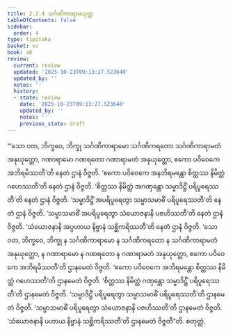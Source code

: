 ```yaml
---
title: 2.2.4 သင်္ဂဏိကာရာမသုတ္တ
tableOfContents: false
sidebar:
  order: 4
type: tipitaka
basket: su
book: a6
review:
  current: review
  updated: '2025-10-23T09:13:27.523640'
  updated_by: ''
  notes: ''
  history:
  - state: review
    date: '2025-10-23T09:13:27.523640'
    updated_by: ''
    notes: ''
    previous_state: draft
---
```



<ReviewStatus review={frontmatter.review} showDetails={true} />

<HypothesisAnnotation frontmatter={frontmatter} />

<DynamicBreadcrumb />

<Division number="68" book="a6" e="ch" v="16" p="369">

<Paragraph number="627" book="a6">
“‘သော ဝတ, ဘိက္ခဝေ, ဘိက္ခု သင်္ဂဏိကာရာမော သင်္ဂဏိကရတော သင်္ဂဏိကာရာမတံ အနုယုတ္တော, ဂဏာရာမော ဂဏရတော ဂဏာရာမတံ အနုယုတ္တော, ဧကော ပဝိဝေကေ အဘိရမိဿတီ’တိ နေတံ ဌာနံ ဝိဇ္ဇတိ. ‘ဧကော ပဝိဝေကေ အနဘိရမန္တော စိတ္တဿ နိမိတ္တံ ဂဟေဿတီ’တိ နေတံ ဌာနံ ဝိဇ္ဇတိ. ‘စိတ္တဿ နိမိတ္တံ အဂဏှန္တော သမ္မာဒိဋ္ဌိံ ပရိပူရေဿတီ’တိ နေတံ ဌာနံ ဝိဇ္ဇတိ. ‘သမ္မာဒိဋ္ဌိံ အပရိပူရေတွာ သမ္မာသမာဓိံ ပရိပူရေဿတီ’တိ နေတံ ဌာနံ ဝိဇ္ဇတိ. ‘သမ္မာသမာဓိံ အပရိပူရေတွာ သံယောဇနာနိ ပဇဟိဿတီ’တိ နေတံ ဌာနံ ဝိဇ္ဇတိ. ‘သံယောဇနာနိ အပ္ပဟာယ နိဗ္ဗာနံ သစ္ဆိကရိဿတီ’တိ နေတံ ဌာနံ ဝိဇ္ဇတိ.
</Paragraph>

<Paragraph number="628" book="a6">
‘သော ဝတ, ဘိက္ခဝေ, ဘိက္ခု န သင်္ဂဏိကာရာမော န သင်္ဂဏိကရတော န သင်္ဂဏိကာရာမတံ အနုယုတ္တော, န ဂဏာရာမော န ဂဏရတော န ဂဏာရာမတံ အနုယုတ္တော, ဧကော ပဝိဝေကေ အဘိရမိဿတီ’တိ ဌာနမေတံ ဝိဇ္ဇတိ. ‘ဧကော ပဝိဝေကေ အဘိရမန္တော စိတ္တဿ နိမိတ္တံ ဂဟေဿတီ’တိ ဌာနမေတံ ဝိဇ္ဇတိ. ‘စိတ္တဿ နိမိတ္တံ ဂဏှန္တော သမ္မာဒိဋ္ဌိံ ပရိပူရေဿတီ’တိ ဌာနမေတံ ဝိဇ္ဇတိ. ‘သမ္မာဒိဋ္ဌိံ ပရိပူရေတွာ သမ္မာသမာဓိံ ပရိပူရေဿတီ’တိ ဌာနမေတံ ဝိဇ္ဇတိ. ‘သမ္မာသမာဓိံ ပရိပူရေတွာ သံယောဇနာနိ ပဇဟိဿတီ’တိ ဌာနမေတံ ဝိဇ္ဇတိ. ‘သံယောဇနာနိ ပဟာယ နိဗ္ဗာနံ သစ္ဆိကရိဿတီ’တိ ဌာနမေတံ ဝိဇ္ဇတီ”တိ.

</Paragraph>
</Division>

<Paragraph number="629" type="center" book="a6">
စတုတ္ထံ.
</Paragraph>